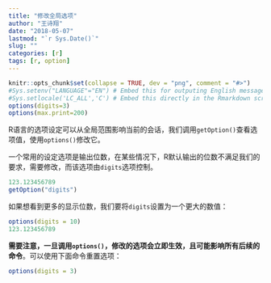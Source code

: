 ```yaml
---
title: "修改全局选项"
author: "王诗翔"
date: "2018-05-07"
lastmod: "`r Sys.Date()`"
slug: ""
categories: [r]
tags: [r, option]
---
```


```r
knitr::opts_chunk$set(collapse = TRUE, dev = "png", comment = "#>")
#Sys.setenv("LANGUAGE"="EN") # Embed this for outputing English message
#Sys.setlocale('LC_ALL','C') # Embed this directly in the Rmarkdown script that contains the Chinese character comment
options(digits=3)
options(max.print=200)
```

R语言的选项设定可以从全局范围影响当前的会话，我们调用`getOption()`查看选项值，使用`options()`修改它。

一个常用的设定选项是输出位数，在某些情况下，R默认输出的位数不满足我们的要求，需要修改，而该选项由`digits`选项控制。

```r
123.123456789
getOption("digits")
```

如果想看到更多的显示位数，我们要将`digits`设置为一个更大的数值：

```r
options(digits = 10)
123.123456789
```

**需要注意，一旦调用`options()`，修改的选项会立即生效，且可能影响所有后续的命令**。可以使用下面命令重置选项：

```r
options(digits = 3)
```
